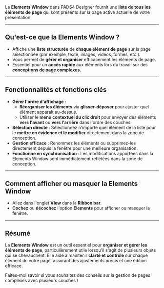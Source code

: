 La **Elements Window** dans PADS4 Designer fournit une **liste de tous les éléments de page** qui sont présents sur la page active actuelle de votre présentation.

***

## **Qu'est-ce que la Elements Window ?**

* Affiche une **liste structurée** de **chaque élément de page** sur la page sélectionnée (par exemple, texte, images, vidéos, formes, etc.).
* Vous permet de **gérer et organiser** efficacement les éléments de page.
* Essentiel pour un **accès rapide** aux éléments lors du travail sur des **conceptions de page complexes**.

***

## **Fonctionnalités et fonctions clés**

* **Gérer l'ordre d'affichage** :
  * **Réorganiser les éléments** via **glisser-déposer** pour ajuster quel élément apparaît au-dessus.
  * Utiliser le **menu contextuel du clic droit** pour envoyer des éléments **vers l'avant** ou **vers l'arrière** dans l'ordre des couches.
* **Sélection directe** : Sélectionnez n'importe quel élément de la liste pour le **mettre en évidence et le modifier** directement dans la zone de conception.
* **Gestion efficace** : Renommez les éléments ou supprimez-les directement depuis la fenêtre pour une meilleure organisation.
* **Fonctionne en synchronisation** : Les modifications apportées dans la Elements Window sont immédiatement reflétées dans la zone de conception.

***

## **Comment afficher ou masquer la Elements Window**

* Allez dans l'onglet **View** dans la **Ribbon bar**.
* **Cochez** ou **décochez** l'option **Elements** pour afficher ou masquer la fenêtre.

***

## **Résumé**

La **Elements Window** est un outil essentiel pour **organiser et gérer les éléments de page**, particulièrement utile lorsqu'il s'agit de plusieurs objets qui se chevauchent. Elle aide à maintenir **clarté et contrôle** sur chaque élément de votre page, assurant des ajustements précis et une édition efficace.

Faites-moi savoir si vous souhaitez des conseils sur la gestion de pages complexes avec plusieurs couches !
